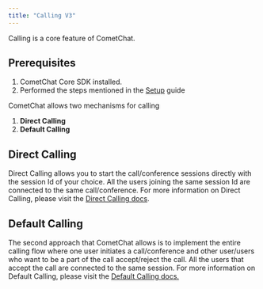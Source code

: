 ```yaml
---
title: "Calling V3"
---
```




Calling is a core feature of CometChat.

## Prerequisites

1. CometChat Core SDK installed.
2. Performed the steps mentioned in the [Setup](/docs/sdk/android/3.0/setup) guide

CometChat allows two mechanisms for calling

1. **Direct Calling**
2. **Default Calling**

## Direct Calling

Direct Calling allows you to start the call/conference sessions directly with the session Id of your choice. All the users joining the same session Id are connected to the same call/conference. For more information on Direct Calling, please visit the [Direct Calling docs](/docs/sdk/android/3.0/direct-calling-v3).

## Default Calling

The second approach that CometChat allows is to implement the entire calling flow where one user initiates a call/conference and other user/users who want to be a part of the call accept/reject the call. All the users that accept the call are connected to the same session. For more information on Default Calling, please visit the [Default Calling docs.](/docs/sdk/android/3.0/default-calling-v3)
